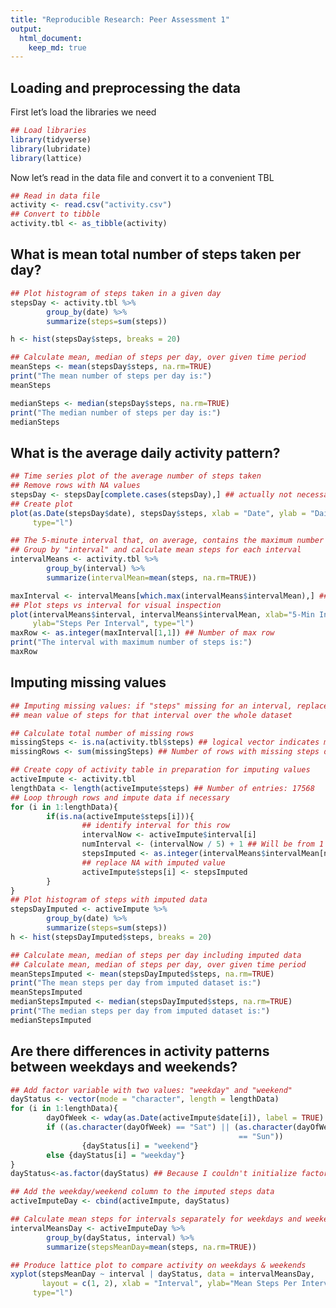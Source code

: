 ```yaml
---
title: "Reproducible Research: Peer Assessment 1"
output: 
  html_document:
    keep_md: true
---
```



## Loading and preprocessing the data
First let's load the libraries we need
```r
## Load libraries
library(tidyverse)
library(lubridate)
library(lattice)
```

Now let's read in the data file and convert it to a convenient TBL
```r
## Read in data file
activity <- read.csv("activity.csv")
## Convert to tibble
activity.tbl <- as_tibble(activity)
```


## What is mean total number of steps taken per day?
```r
## Plot histogram of steps taken in a given day
stepsDay <- activity.tbl %>%
        group_by(date) %>%
        summarize(steps=sum(steps))

h <- hist(stepsDay$steps, breaks = 20)

## Calculate mean, median of steps per day, over given time period
meanSteps <- mean(stepsDay$steps, na.rm=TRUE)
print("The mean number of steps per day is:") 
meanSteps

medianSteps <- median(stepsDay$steps, na.rm=TRUE)
print("The median number of steps per day is:") 
medianSteps
```


## What is the average daily activity pattern?
```r
## Time series plot of the average number of steps taken
## Remove rows with NA values 
stepsDay <- stepsDay[complete.cases(stepsDay),] ## actually not necessary
## Create plot
plot(as.Date(stepsDay$date), stepsDay$steps, xlab = "Date", ylab = "Daily Steps",
     type="l")

## The 5-minute interval that, on average, contains the maximum number of steps
## Group by "interval" and calculate mean steps for each interval
intervalMeans <- activity.tbl %>%
        group_by(interval) %>%
        summarize(intervalMean=mean(steps, na.rm=TRUE))

maxInterval <- intervalMeans[which.max(intervalMeans$intervalMean),] ## Max row
## Plot steps vs interval for visual inspection
plot(intervalMeans$interval, intervalMeans$intervalMean, xlab="5-Min Interval",
     ylab="Steps Per Interval", type="l")
maxRow <- as.integer(maxInterval[1,1]) ## Number of max row
print("The interval with maximum number of steps is:")
maxRow
```

## Imputing missing values
```r
## Imputing missing values: if "steps" missing for an interval, replace NA with
## mean value of steps for that interval over the whole dataset

## Calculate total number of missing rows
missingSteps <- is.na(activity.tbl$steps) ## logical vector indicates missing
missingRows <- sum(missingSteps) ## Number of rows with missing steps data

## Create copy of activity table in preparation for imputing values
activeImpute <- activity.tbl
lengthData <- length(activeImpute$steps) ## Number of entries: 17568
## Loop through rows and impute data if necessary
for (i in 1:lengthData){
        if(is.na(activeImpute$steps[i])){
                ## identify interval for this row
                intervalNow <- activeImpute$interval[i]
                numInterval <- (intervalNow / 5) + 1 ## Will be from 1 to 388
                stepsImputed <- as.integer(intervalMeans$intervalMean[numInterval])
                ## replace NA with imputed value
                activeImpute$steps[i] <- stepsImputed
        }
}
## Plot histogram of steps with imputed data
stepsDayImputed <- activeImpute %>%
        group_by(date) %>%
        summarize(steps=sum(steps))
h <- hist(stepsDayImputed$steps, breaks = 20)

## Calculate mean, median of steps per day including imputed data
## Calculate mean, median of steps per day, over given time period
meanStepsImputed <- mean(stepsDayImputed$steps, na.rm=TRUE)
print("The mean steps per day from imputed dataset is:")
meanStepsImputed
medianStepsImputed <- median(stepsDayImputed$steps, na.rm=TRUE)
print("The median steps per day from imputed dataset is:")
medianStepsImputed
```

## Are there differences in activity patterns between weekdays and weekends?
```r
## Add factor variable with two values: "weekday" and "weekend"
dayStatus <- vector(mode = "character", length = lengthData)
for (i in 1:lengthData){
        dayOfWeek <- wday(as.Date(activeImpute$date[i]), label = TRUE)
        if ((as.character(dayOfWeek) == "Sat") || (as.character(dayOfWeek) 
                                                   == "Sun"))
                {dayStatus[i] = "weekend"}
        else {dayStatus[i] = "weekday"}
}
dayStatus<-as.factor(dayStatus) ## Because I couldn't initialize factor vector

## Add the weekday/weekend column to the imputed steps data
activeImputeDay <- cbind(activeImpute, dayStatus)

## Calculate mean steps for intervals separately for weekdays and weekends
intervalMeansDay <- activeImputeDay %>%
        group_by(dayStatus, interval) %>%
        summarize(stepsMeanDay=mean(steps, na.rm=TRUE))

## Produce lattice plot to compare activity on weekdays & weekends
xyplot(stepsMeanDay ~ interval | dayStatus, data = intervalMeansDay, 
       layout = c(1, 2), xlab = "Interval", ylab="Mean Steps Per Interval",
     type="l")
```
